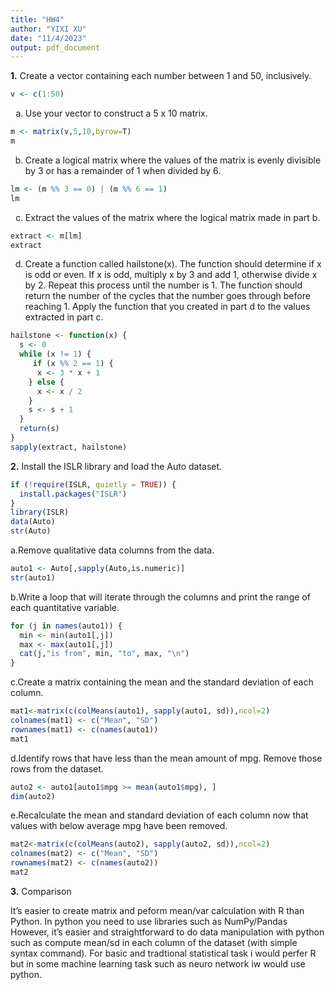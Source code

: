 ```yaml
---
title: "HW4"
author: "YIXI XU"
date: "11/4/2023"
output: pdf_document
---
```


**1.** Create a vector containing each number between 1 and 50, inclusively.
```r
v <- c(1:50)
```

a. Use your vector to construct a 5 x 10 matrix.
```r
m <- matrix(v,5,10,byrow=T)
m
```

b. Create a logical matrix where the values of the matrix is evenly divisible by 3 or has a remainder of 1 when divided by 6.
```r
lm <- (m %% 3 == 0) | (m %% 6 == 1)
lm
```

c. Extract the values of the matrix where the logical matrix made in part b.
```r
extract <- m[lm]
extract
```

d. Create a function called hailstone(x). The function should determine if x is odd or even. If x is odd, multiply x by 3 and add 1, otherwise divide x by 2. Repeat this process until the number is 1. The function should return the number of the cycles that the number goes through before reaching 1.
Apply the function that you created in part d to the values extracted in part c.
```r
hailstone <- function(x) {
  s <- 0 
  while (x != 1) {
     if (x %% 2 == 1) {
      x <- 3 * x + 1
    } else {
      x <- x / 2
    }
    s <- s + 1
  }
  return(s)
}
sapply(extract, hailstone)
```


**2.** Install the ISLR library and load the Auto dataset.
```r
if (!require(ISLR, quietly = TRUE)) {
  install.packages("ISLR")
}
library(ISLR)
data(Auto)
str(Auto)
```

a.Remove qualitative data columns from the data.
```r
auto1 <- Auto[,sapply(Auto,is.numeric)]
str(auto1)
```

b.Write a loop that will iterate through the columns and print the range of each quantitative variable.
```r
for (j in names(auto1)) {
  min <- min(auto1[,j])
  max <- max(auto1[,j])
  cat(j,"is from", min, "to", max, "\n")
}
```

c.Create a matrix containing the mean and the standard deviation of each column.
```r
mat1<-matrix(c(colMeans(auto1), sapply(auto1, sd)),ncol=2)
colnames(mat1) <- c("Mean", "SD")
rownames(mat1) <- c(names(auto1))
mat1
```

d.Identify rows that have less than the mean amount of mpg. Remove those rows from the dataset.
```r
auto2 <- auto1[auto1$mpg >= mean(auto1$mpg), ]
dim(auto2)
```

e.Recalculate the mean and standard deviation of each column now that values with below average mpg have been removed.
```r
mat2<-matrix(c(colMeans(auto2), sapply(auto2, sd)),ncol=2)
colnames(mat2) <- c("Mean", "SD")
rownames(mat2) <- c(names(auto2))
mat2
```

**3.**  Comparison

It's easier to create matrix and peform mean/var calculation with R than Python. In python you need to use libraries such as NumPy/Pandas
However, it's easier and straightforward to do data manipulation with python such as compute mean/sd in each column of the dataset (with simple syntax command).
For basic and tradtional statistical task i would perfer R but in some machine learning task such as neuro network iw would use python.

